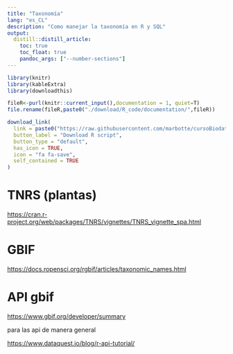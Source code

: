 ```yaml
---
title: "Taxonomía"
lang: "es_CL"
description: "Como manejar la taxonomía en R y SQL"
output:
  distill::distill_article:
    toc: true
    toc_float: true
    pandoc_args: ["--number-sections"]
---
```


```r
library(knitr)
library(kableExtra)
library(downloadthis)
```



```r
fileR<-purl(knitr::current_input(),documentation = 1, quiet=T)
file.rename(fileR,paste0("./download/R_code/documentation/",fileR))
```



```r
download_link(
  link = paste0("https://raw.githubusercontent.com/marbotte/cursoBiodata/master/download/R_code/documentation/",fileR),
  button_label = "Download R script",
  button_type = "default",
  has_icon = TRUE,
  icon = "fa fa-save",
  self_contained = TRUE
)  
```

# TNRS (plantas)

<https://cran.r-project.org/web/packages/TNRS/vignettes/TNRS_vignette_spa.html>


# GBIF

<https://docs.ropensci.org/rgbif/articles/taxonomic_names.html>


# API gbif


<https://www.gbif.org/developer/summary>


para las api de manera general

<https://www.dataquest.io/blog/r-api-tutorial/>




